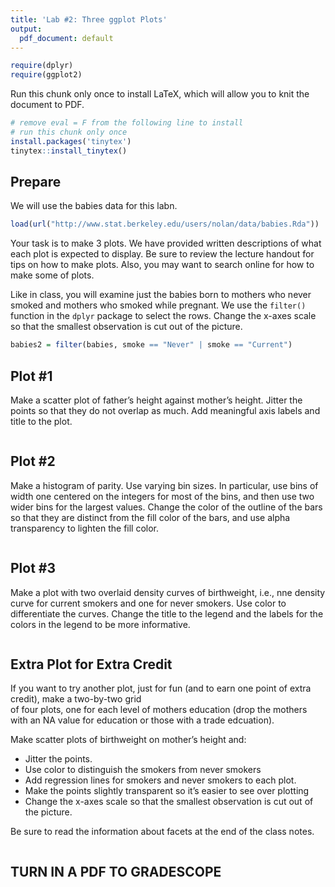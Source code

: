 ```yaml
---
title: 'Lab #2: Three ggplot Plots'
output:
  pdf_document: default
---
```



```r
require(dplyr)
require(ggplot2)
```

Run this chunk only once to install LaTeX, which will allow you to knit the document to PDF. 
```r
# remove eval = F from the following line to install
# run this chunk only once
install.packages('tinytex')
tinytex::install_tinytex()
```

## Prepare

We will use the babies data for this labn.

```r
load(url("http://www.stat.berkeley.edu/users/nolan/data/babies.Rda"))
```

Your task is to make 3 plots. We have provided written descriptions
of what each plot is expected to display. Be sure to review the lecture handout for tips on how to make plots. Also, you may want to 
search online for how to make some of plots.


Like in class, you will examine just the babies born to mothers who never smoked and mothers who smoked while pregnant. We use the `filter()` function in the `dplyr` package to select the rows.
Change the x-axes scale so that the smallest observation is cut out of
the picture.

```r
babies2 = filter(babies, smoke == "Never" | smoke == "Current")
```


## Plot #1

Make a scatter plot of father's height against mother's height.
Jitter the points so that they do not overlap as much.
Add meaningful axis labels and title to the plot.

```r

```

## Plot #2

Make a histogram of parity. Use varying bin sizes.
In particular, use bins of width one centered on the 
integers for most of the bins, and then use two wider bins
for the largest values. Change the color of the outline of the
bars so that they are distinct from the fill color of the bars,
and use alpha transparency to lighten the fill color.



```r

```

## Plot #3

Make a plot with two overlaid density curves of birthweight, i.e.,
nne density curve for current smokers and one for never smokers.
Use color to differentiate the curves.
Change the title to the legend and the labels for the colors in
the legend to be more informative.


```r

```


## Extra Plot for Extra Credit

If you want to try another plot, just for fun (and to earn one point of extra credit), make a two-by-two grid  
of four plots, one for each level of mothers education (drop the mothers with an NA value for education or those with a trade edcuation). 

Make scatter plots of birthweight on mother's height and:

+ Jitter the points. 
+ Use color to distinguish the smokers from never smokers
+ Add regression lines for smokers and never smokers to each plot.
+ Make the points slightly transparent so it's easier to see over plotting
+ Change the x-axes scale so that the smallest observation is cut out of
the picture.

Be sure to read the information about facets at the end of the
class notes.

```r

```

## TURN IN A PDF TO GRADESCOPE
